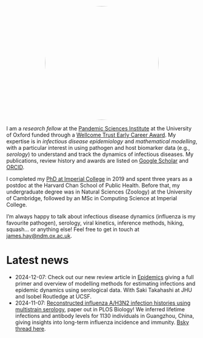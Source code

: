 ![](assets/images/headshot2.JPG){style="border-radius: 50%; width: 300px; height: 300px; object-fit: cover; display: block; margin: 0 auto;"}

I am a _research fellow_ at the [Pandemic Sciences Institute](https://www.psi.ox.ac.uk/) at the University of Oxford funded through a [Wellcome Trust Early Career Award](https://wellcome.org/grant-funding/people-and-projects/grants-awarded/developing-next-generation-epidemiological). My expertise is in _infectious disease epidemiology_ and _mathematical modelling_, with a particular interest in using pathogen and host biomarker data (e.g., _serology_) to understand and track the dynamics of infectious diseases. My publications, review history and awards are listed on [Google Scholar](https://scholar.google.com/citations?user=QroZi-IAAAAJ&hl=en) and [ORCID](https://orcid.org/0000-0002-1998-1844).

I completed my [PhD at Imperial College](https://spiral.imperial.ac.uk/entities/publication/9a9c5ecb-3add-42ed-9c76-682d5c9e8727) in 2019 and spent three years as a postdoc at the Harvard Chan School of Public Health. Before that, my undergraduate degree was in Natural Sciences (Zoology) at the University of Cambridge, followed by an MSc in Computing Science at Imperial College.

I'm always happy to talk about infectious disease dynamics (influenza is my favourite pathogen), serology, viral kinetics, inference methods, hiking, squash... or anything else! Feel free to get in touch at [james.hay@ndm.ox.ac.uk](mailto:james.hay@ndm.ox.ac.uk).

# Latest news
- 2024-12-07: Check out our new review article in [Epidemics](https://www.sciencedirect.com/science/article/pii/S1755436524000677) giving a full primer and overview of modelling methods for estimating infections and epidemic dynamics using serological data. With Saki Takahashi at JHU and Isobel Routledge at UCSF.
- 2024-11-07: [Reconstructed influenza A/H3N2 infection histories using multistrain serology](https://journals.plos.org/plosbiology/article?id=10.1371/journal.pbio.3002864), paper out in PLOS Biology! We inferred lifetime infections and antibody levels for 1130 individuals in Guangzhou, China, giving insights into long-term influenza incidence and immunity. [Bsky thread here](https://bsky.app/profile/jameshay.bsky.social/post/3lagirwrm5m2g).
